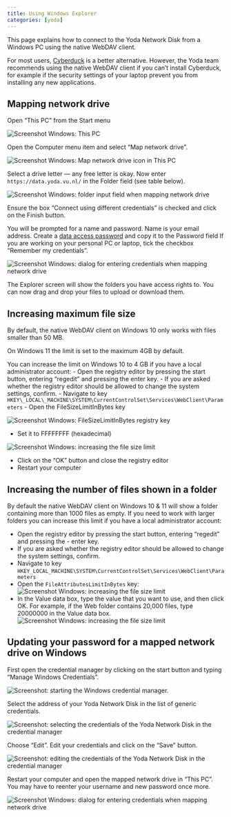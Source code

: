 ```yaml
---
title: Using Windows Explorer
categories: [yoda]
---
```


This page explains how to connect to the Yoda Network Disk from a Windows PC using the
native WebDAV client.

For most users, [Cyberduck](./yoda_using_cyberduck.qmd) is a better alternative. However, the Yoda team recommends
using the native WebDAV client if you can't install Cyberduck, for example if the security settings of your laptop
  prevent you from installing any new applications.

## Mapping network drive

Open "This PC" from the Start menu

![](/public/manuals/yoda/screenshot-windows-thispc.png "Screenshot Windows: This PC")

Open the Computer menu item and select "Map network drive". 

![](/public/manuals/yoda/screenshot-windows-mapnwdrive.png "Screenshot Windows: Map network drive icon in This PC")
 
Select a drive letter &mdash; any free letter is okay. Now enter `https://data.yoda.vu.nl/` in the Folder field (see table below).

![](/public/manuals/yoda/screenshot-windows-connectfolder.png "Screenshot Windows: folder input field when mapping network drive")

Ensure the box "Connect using different credentials" is checked and click on the Finish button. 

You will be prompted for a name and password.
Name is your email address. Create a [data access password](./yoda_dap.qmd) and copy it to the Password field
If you are working on your personal PC or laptop, tick the checkbox &ldquo;Remember my credentials&rdquo;.

![](/public/manuals/yoda/screenshot-windows-credentials.png "Screenshot Windows: dialog for entering credentials when mapping network drive")
 
The Explorer screen will show the folders you have access rights to. You
can now drag and drop your files to upload or download them.

## Increasing maximum file size

By default, the native WebDAV client on Windows 10 only works with files smaller than 50 MB. 

On Windows 11 the limit is set to the maximum 4GB by default.

You can increase the limit on Windows 10
to 4 GB if you have a local administrator account:
- Open the registry editor by pressing the start button, entering &ldquo;regedit&rdquo; and pressing the enter key.
- If you are asked whether the registry editor should be allowed to change the system settings, confirm.
- Navigate to key `HKEY\_LOCAL\_MACHINE\SYSTEM\CurrentControlSet\Services\WebClient\Parameters`
- Open the FileSizeLimitInBytes key

![](/public/manuals/yoda/windows-native-registry-key.jpg "Screenshot Windows: FileSizeLimitInBytes registry key")

- Set it to FFFFFFFF (hexadecimal)

![](/public/manuals/yoda/windows-native-registry-set.jpg "Screenshot Windows: increasing the file size limit")

- Click on the &ldquo;OK&rdquo; button and close the registry editor
- Restart your computer

## Increasing the number of files shown in a folder
By default the native WebDAV client on Windows 10 & 11 will show a folder containing more than 1000 files as empty. If you need to work with larger folders you can increase this limit if you have a local administrator account:

- Open the registry editor by pressing the start button, entering “regedit” and pressing the - enter key.
- If you are asked whether the registry editor should be allowed to change the system settings, confirm.
- Navigate to key `HKEY_LOCAL_MACHINE\SYSTEM\CurrentControlSet\Services\WebClient\Parameters`
- Open the `FileAttributesLimitInBytes` key:
![](/public/manuals/yoda/screenshot-windows-fileattributeslimit.png "Screenshot Windows: increasing the file size limit")
- In the Value data box, type the value that you want to use, and then click OK. For example, if the Web folder contains 20,000 files, type 20000000 in the Value data box.
![](/public/manuals/yoda/screenshot-windows-fileattributeslimit2.png "Screenshot Windows: increasing the file size limit")

## Updating your password for a mapped network drive on Windows

First open the credential manager by clicking on the start button and typing &ldquo;Manage Windows Credentials&rdquo;.

![](/public/manuals/yoda/windowsnative-managewincredentials.png "Screenshot: starting the Windows credential manager.")

Select the address of your Yoda Network Disk in the list of generic credentials. 

![](/public/manuals/yoda/windowsnative-managewincredentials-select.png "Screenshot: selecting the credentials of the Yoda Network Disk in the credential manager")

Choose &ldquo;Edit&rdquo;. Edit your credentials and click on the &ldquo;Save&rdquo; button.

![](/public/manuals/yoda/windowsnative-managewincredentials-edit.png "Screenshot: editing the credentials of the Yoda Network Disk in the credential manager")

Restart your computer and open the mapped network drive in &ldquo;This PC&rdquo;.  You may have to
reenter your username and new password once more.

![](/public/manuals/yoda/screenshot-windows-credentials.png "Screenshot Windows: dialog for entering credentials when mapping network drive")
